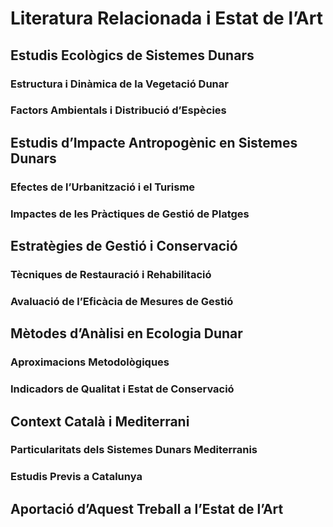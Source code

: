 # Literatura Relacionada i Estat de l'Art {#sec-literatura}

## Estudis Ecològics de Sistemes Dunars

### Estructura i Dinàmica de la Vegetació Dunar

### Factors Ambientals i Distribució d'Espècies

## Estudis d'Impacte Antropogènic en Sistemes Dunars

### Efectes de l'Urbanització i el Turisme

### Impactes de les Pràctiques de Gestió de Platges

## Estratègies de Gestió i Conservació

### Tècniques de Restauració i Rehabilitació

### Avaluació de l'Eficàcia de Mesures de Gestió

## Mètodes d'Anàlisi en Ecologia Dunar

### Aproximacions Metodològiques

### Indicadors de Qualitat i Estat de Conservació

## Context Català i Mediterrani

### Particularitats dels Sistemes Dunars Mediterranis

### Estudis Previs a Catalunya

## Aportació d'Aquest Treball a l'Estat de l'Art
